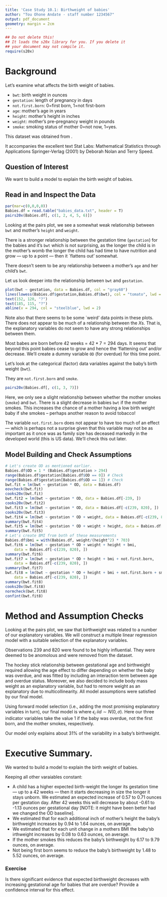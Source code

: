 ```yaml
---
title: 'Case Study 10.1: Birthweight of babies'
author: "Tou Ohone Andate - staff number 1234567"
output: pdf_document
geometry: margin = 2cm
---
```

```r
## Do not delete this!
## It loads the s20x library for you. If you delete it 
## your document may not compile it.
require(s20x)
```

# Background
Let's examine what affects the birth weight of babies. 

* `bwt`: birth weight in ounces
* `gestation`: length of pregnancy in days
* `not.first.born`: 0=first born, 1=not first-born
* `age`: mother's age in years
* `height`: mother's height in inches
* `weight`: mother's pre-pregnancy weight in pounds
* `smoke`: smoking status of mother  0=not now, 1=yes.

This dataset was obtained from \url{ http://www.stat.berkeley.edu/users/statlabs/labs.html}.

It accompanies the excellent text Stat Labs: Mathematical Statistics through Applications Springer-Verlag (2001) by Deborah Nolan and Terry Speed.

## Question of Interest
We want to build a model to explain the birth weight of babies.

## Read in and Inspect the Data
```r
par(mar=c(0,0,0,0))
Babies.df = read.table("babies_data.txt", header = T)
pairs20x(Babies.df[, c(1, 2, 4, 5, 6)])
```

Looking at the pairs plot, we see a somewhat weak relationship between `bwt` and mother's `height` and `weight`.

There is a stronger relationship between the gestation time (`gestation`) for the babies and it's `bwt` which is not surprising, as the longer the child is in the mother's womb the longer the child has had time to have nutrition and grow --- up to a point --- then it `flattens out' somewhat.

There doesn't seem to be any relationship between a mother's `age` and her child's `bwt`.

Let us look deeper into the relationship between `bwt` and `gestation`.

```r
plot(bwt ~ gestation, data = Babies.df, col = "gray60")
lines(lowess(Babies.df$gestation,Babies.df$bwt), col = "tomato", lwd = 2)
text(152, 120, "?")
text(185, 115, "?")
abline(v = 294, col = "steelblue", lwd = 2)
```

Note also that there seems to be some `weird' data points in these plots. There does not appear to be much of a relationship between the $X$s.  That is,  the explanatory variables  do  not seem to have any strong relationships between them.

Most babes are born before 42 weeks = $42*7=294$ days\footnote{"American College of Obstetricians and Gynaecologists - How Your Baby Grows During Pregnancy". See \url{https://www.acog.org/-/media/For-Patients/faq156.pdf?dmc=1&ts=20150329T2112264959}.}. It seems that beyond this point babies cease to grow and hence the 'flattening out' and/or decrease. We'll create a dummy variable `OD` (for overdue) for this time point.

Let's look at the categorical (factor) data variables against the baby's birth weight (`bwt`).

They are `not.first.born` and `smoke`.
```r
pairs20x(Babies.df[, c(1, 3, 7)])
```

Here, we only see a slight relationship between whether the mother smokes (`smoke`) and `bwt`. There is a slight decrease in babies `bwt` if the mother smokes. This increases the chance of a mother having a low birth weight baby if she smokes -- perhaps another reason to avoid tobacco!

The variable `not.first.born` does not appear to have too much of an effect --- which is perhaps not a surprise given that this variable may not be as important as it once was as family size has deceased markedly in the developed world (this is US data). We'll check this out later.

## Model Building and Check Assumptions
```r
# Let's create OD as mentioned earlier.
Babies.df$OD = 1 * (Babies.df$gestation > 294)
range(Babies.df$gestation[Babies.df$OD == 0]) # Check
range(Babies.df$gestation[Babies.df$OD == 1]) # Check
bwt.fit = lm(bwt ~ gestation * OD, data = Babies.df)
eovcheck(bwt.fit)
cooks20x(bwt.fit)
bwt.fit2 = lm(bwt ~ gestation * OD, data = Babies.df[-239, ])
cooks20x(bwt.fit2)
bwt.fit3 = lm(bwt ~ gestation * OD, data = Babies.df[-c(239, 820), ])
cooks20x(bwt.fit3)
bwt.fit4 = lm(bwt ~ gestation * OD + weight, data = Babies.df[-c(239, 820), ])
summary(bwt.fit4)
bwt.fit5 = lm(bwt ~ gestation * OD + weight + height, data = Babies.df[-c(239, 820), ])
summary(bwt.fit5)
# Let's create BMI from both of these measurements 
Babies.df$bmi = with(Babies.df, weight/(height^2) * 703)
bwt.fit6 = lm(bwt ~ gestation * OD + weight + height + bmi, 
    data = Babies.df[-c(239, 820), ])
summary(bwt.fit6)
bwt.fit7 = lm(bwt ~ gestation * OD + height + bmi + not.first.born, 
    data = Babies.df[-c(239, 820), ])
summary(bwt.fit7)
bwt.fit8 = lm(bwt ~ gestation * OD + height + bmi + not.first.born + smokes, 
    data = Babies.df[-c(239, 820), ])
summary(bwt.fit8)
cooks20x(bwt.fit8)
normcheck(bwt.fit8)
confint(bwt.fit8)
```

# Method and Assumption Checks 
Looking at the pairs plot, we saw that birthweight was related to a number of our explanatory variables. We will construct a multiple linear regression model with a suitable selection of the explanatory variables.

Observations 239 and 820 were found to be highly influential. They were deemed to be anomolous and were removed from the dataset. 

The hockey stick relationship between gestational age and birthweight required allowing the age effect to differ depending on whether the baby was overdue, and was fitted by including an interaction term between age and overdue status. Moreover, we also decided to include body mass weight as an explanatory variable, but had to remore weight as an explanatory due to multicollinearity. All model assumptions were satisfied by our final model.

Using forward model selection (i.e., adding the most promising explanatory variables in turn), our final model is
\begin{align*}
  bwt_i = &~\beta_0 + \beta_1 \times gestation_i + \beta_2 \times OD_i + \beta_3 \times height_i~+ \beta_4 \times bmi_i + \beta_5 \times not.first.born_i +\\
  &~\beta_6 \times smokes_i + \beta_7 \times gestation_i \times OD_i + \epsilon_i,
\end{align*}
where $\epsilon_i~iid \sim N(0, \sigma)$. Here our three indicator variables take the value 1 if the baby was overdue, not the first born, and the mother smokes, respectively.

Our model only explains about 31% of the variability in a baby's birthweight.

# Executive Summary.
We wanted to build a model to explain the birth weight of babies.

Keeping all other varaiables constant:

* A child has a higher expected birth-weight the longer its gestation time --- up to a 42 weeks --- then it starts decreasing in size the longer it stays unborn. We estimated an expected increase of 0.57 to 0.71 ounces per gestation day. After 42 weeks this will decrease by about -0.61 to -1.13 ounces per gestational day [NOTE: it might have been better had we changed the OD baseline].
* We estimated that for each additional inch of mother's height the baby's birthweight increases by 0.94 to 1.64 ounces, on average.
* We estimated that for each unit change in a mothers BMI the baby'sb irthweight increases by 0.08 to 0.63 ounces, on average.
* If the mother smokes this reduces the baby's birthweight by 6.17 to 9.79 ounces, on average.
* Not being first born seems to reduce the baby's birthweight by 1.48 to 5.52 ounces, on average.

### Exercise

Is there significant evidence that expected birthweight decreases with increasing gestational age for babies that are overdue? Provide a confidence interval for this effect.